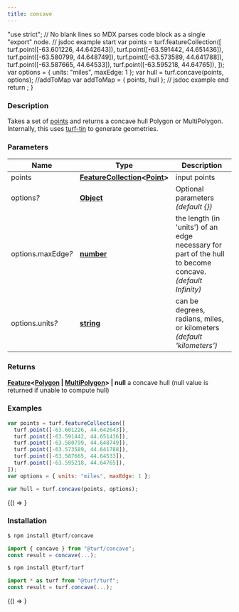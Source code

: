 ```yaml
---
title: concave
---
```



  "use strict";
  // No blank lines so MDX parses code block as a single "export" node.
  // jsdoc example start
  var points = turf.featureCollection([
    turf.point([-63.601226, 44.642643]),
    turf.point([-63.591442, 44.651436]),
    turf.point([-63.580799, 44.648749]),
    turf.point([-63.573589, 44.641788]),
    turf.point([-63.587665, 44.64533]),
    turf.point([-63.595218, 44.64765]),
  ]);
  var options = { units: "miles", maxEdge: 1 };
  var hull = turf.concave(points, options);
  //addToMap
  var addToMap = { points, hull };
  // jsdoc example end
  return <ExampleMap addToMap={addToMap} />;
}

### Description

Takes a set of [points](https://tools.ietf.org/html/rfc7946#section-3.1.2) and returns a concave hull Polygon or MultiPolygon.
Internally, this uses [turf-tin](https://github.com/Turfjs/turf-tin) to generate geometries.

### Parameters

| Name                    | Type                                                                                                                                       | Description                                                                                               |
| ----------------------- | ------------------------------------------------------------------------------------------------------------------------------------------ | --------------------------------------------------------------------------------------------------------- |
| points                  | **[FeatureCollection](https://tools.ietf.org/html/rfc7946#section-3.3)&lt;[Point](https://tools.ietf.org/html/rfc7946#section-3.1.2)&gt;** | input points                                                                                              |
| options<i>?</i>         | **[Object](https://developer.mozilla.org/docs/Web/JavaScript/Reference/Global_Objects/Object)**                                            | Optional parameters _(default &#123;&#125;)_                                                              |
| options.maxEdge<i>?</i> | **[number](https://developer.mozilla.org/docs/Web/JavaScript/Reference/Global_Objects/Number)**                                            | the length (in 'units') of an edge necessary for part of the hull to become concave. _(default Infinity)_ |
| options.units<i>?</i>   | **[string](https://developer.mozilla.org/docs/Web/JavaScript/Reference/Global_Objects/String)**                                            | can be degrees, radians, miles, or kilometers _(default 'kilometers')_                                    |

### Returns

**[Feature](https://tools.ietf.org/html/rfc7946#section-3.2)&lt;[Polygon](https://tools.ietf.org/html/rfc7946#section-3.1.6) &#124; [MultiPolygon](https://tools.ietf.org/html/rfc7946#section-3.1.7)&gt; &#124; null** a concave hull (null value is returned if unable to compute hull)

### Examples

```javascript
var points = turf.featureCollection([
  turf.point([-63.601226, 44.642643]),
  turf.point([-63.591442, 44.651436]),
  turf.point([-63.580799, 44.648749]),
  turf.point([-63.573589, 44.641788]),
  turf.point([-63.587665, 44.64533]),
  turf.point([-63.595218, 44.64765]),
]);
var options = { units: "miles", maxEdge: 1 };

var hull = turf.concave(points, options);
```

<BrowserOnly>{() => <Map0 />}</BrowserOnly>

### Installation

```javascript
$ npm install @turf/concave

import { concave } from "@turf/concave";
const result = concave(...);
```

```javascript
$ npm install @turf/turf

import * as turf from "@turf/turf";
const result = turf.concave(...);
```

<!-- Expose turf as global var for experimenting in the browser console -->

<BrowserOnly>{() => <WindowTurfGlobal turf={turf} />}</BrowserOnly>
